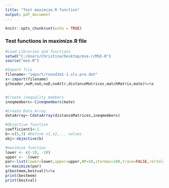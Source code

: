 ```yaml
---
title: "Test maximize.R function"
output: pdf_document
---
```


```r
knitr::opts_chunk$set(echo = TRUE)
```

### Test functions in maximize.R file

```r
#Load Libraries and functions
setwd("C:/Users/Christina/Desktop/mse-r/MSE-R")
source("mse.R")

#Import file
filename<-"import/round1m1-1.xls.pre.dat"
x<-import(filename)
g(header,noM,noU,noD,noAttr,distanceMatrices,matchMatrix,mate)%=%x


#Create inequality members
ineqmembers<-Cineqmembers(mate)

#Create Data Array
dataArray<-CdataArray(distanceMatrices,ineqmembers)

#Objective function
coefficient1<-1
b<-c(5,3) #Define x1,x2,... values
obj<-objective(b)

#maximize function
lower <- c(-10, -10)
upper <- -lower
par<-list(lower=lower,upper=upper,NP=50,itermax=100,trace=FALSE,reltol=0.001,CR=0.5,F=0.6,RandomSeed=0)
x<-maximize(par)
g(bestmem,bestval)%=%x
print(bestmem)
print(bestval)
```



